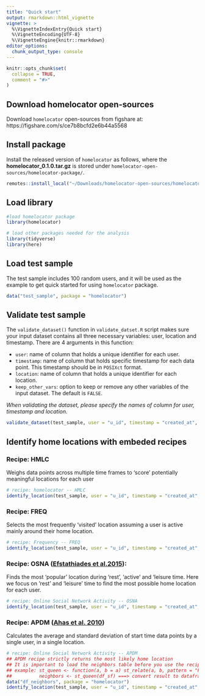 ```yaml
---
title: "Quick start"
output: rmarkdown::html_vignette
vignette: >
  %\VignetteIndexEntry{Quick start}
  %\VignetteEncoding{UTF-8}
  %\VignetteEngine{knitr::rmarkdown}
editor_options: 
  chunk_output_type: console
---
```


```r
knitr::opts_chunk$set(
  collapse = TRUE,
  comment = "#>"
)
```


## Download homelocator open-sources 

Download `homelocator` open-sources from figshare at: https://figshare.com/s/ce7b8bcfd2e6b44a5568

## Install package 

Install the released version of `homelocator` as follows, where the **homelocator_0.1.0.tar.gz** is stored under `homelocator-open-sources/homelocator-package/`. 

```r
remotes::install_local("~/Downloads/homelocator-open-sources/homelocator-package/homelocator_0.1.0.tar.gz", dependencies = T)
```


## Load library

```r
#load homelocator package 
library(homelocator)
```

```r
# load other packages needed for the analysis
library(tidyverse)
library(here)
```


## Load test sample 
The test sample includes 100 random users, and it will be used as the example to get quick started for using `homelocator` package. 

```r
data("test_sample", package = "homelocator")
```

## Validate test sample 

The `validate_dataset()` function in `validate_datset.R` script makes sure your input dataset contains all three necessary variables: user, location and timestamp. There are 4 arguments in this function: 

  - `user`: name of column that holds a unique identifier for each user.
  - `timestamp`: name of column that holds specific timestamp for each data point. This timestamp should be in `POSIXct` format.
  - `location`: name of column that holds a unique identifier for each location.
  - `keep_other_vars`: option to keep or remove any other variables of the input dataset. The default is `FALSE`.

_When validating the dataset, please specify the names of column for user, timestamp and location._

```r
validate_dataset(test_sample, user = "u_id", timestamp = "created_at", location = "grid_id", keep_other_vars = FALSE)
```

## Identify home locations with embeded recipes

### Recipe: HMLC

Weighs data points across multiple time frames to ‘score’ potentially meaningful locations for each user 

```r
# recipe: homelocator -- HMLC
identify_location(test_sample, user = "u_id", timestamp = "created_at", location = "grid_id", show_n_loc = 1, recipe = "HMLC")
```

### Recipe: FREQ

Selects the most frequently 'visited' location assuming a user is active mainly around their home location. 
  
```r
# recipe: Frequency -- FREQ
identify_location(test_sample, user = "u_id", timestamp = "created_at", location = "grid_id", show_n_loc = 1, recipe = "FREQ")
```

### Recipe: OSNA ([Efstathiades et al.2015](https://www.researchgate.net/publication/279884727_Identification_of_Key_Locations_based_on_Online_Social_Network_Activity)):

Finds the most 'popular' location during 'rest', 'active' and 'leisure time. Here we focus on 'rest' and 'leisure' time to find the most possible home location for each user. 

```r
# recipe: Online Social Network Activity -- OSNA
identify_location(test_sample, user = "u_id", timestamp = "created_at", location = "grid_id", show_n_loc = 1, recipe = "OSNA")
```

### Recipe: APDM ([Ahas et al. 2010](https://www.researchgate.net/publication/233197970_Using_Mobile_Positioning_Data_to_Model_Locations_Meaningful_to_Users_of_Mobile_Phones))

Calculates the average and standard deviation of start time data points by a single user, in a single location. 

```r
# recipe: Online Social Network Activity -- APDM
## APDM recipe strictly returns the most likely home location
## It is important to load the neighbors table before you use the recipe!!
## example: st_queen <- function(a, b = a) st_relate(a, b, pattern = "F***T****")
##          neighbors <- st_queen(df_sf) ===> convert result to dataframe 
data("df_neighbors", package = "homelocator")
identify_location(test_sample, user = "u_id", timestamp = "created_at", location = "grid_id", recipe = "APDM", keep_score = F)
```

